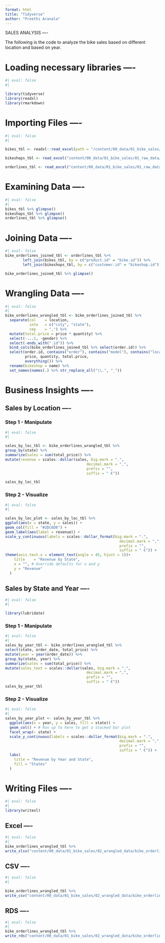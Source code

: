```yaml
---
format: html
title: "Tidyverse"
author: "Preethi Aranala"
---
```


SALES ANALYSIS ----

The following is the code to analyze the bike sales based on different location and based on year.

# Loading necessary libraries ----

```r
#| eval: false
#| 

library(tidyverse)
library(readxl)
library(rmarkdown)

```

# Importing Files ----

```r
#| eval: false
#| 

bikes_tbl <- readxl::read_excel(path = "/content/00_data/01_bike_sales/01_raw_data/bikes.xlsx")

bikeshops_tbl <- read_excel("content/00_data/01_bike_sales/01_raw_data/bikeshops.xlsx")

orderlines_tbl <- read_excel("content/00_data/01_bike_sales/01_raw_data/orderlines.xlsx")

```

# Examining Data ----

```r
#| eval: false
#| 
bikes_tbl %>% glimpse()
bikeshops_tbl %>% glimpse()
orderlines_tbl %>% glimpse()

```

# Joining Data ----

```r
#| eval: false
bike_orderlines_joined_tbl <- orderlines_tbl %>%
        left_join(bikes_tbl, by = c("product.id" = "bike.id")) %>%
        left_join(bikeshops_tbl, by = c("customer.id" = "bikeshop.id"))

bike_orderlines_joined_tbl %>% glimpse()

```

# Wrangling Data ----

```r
#| eval: false
#| 
bike_orderlines_wrangled_tbl <- bike_orderlines_joined_tbl %>%
  separate(col    = location,
           into   = c("city", "state"),
           sep    = ",") %>%
  mutate(total.price = price * quantity) %>%
  select(-...1, -gender) %>%
  select(-ends_with(".id")) %>%
  bind_cols(bike_orderlines_joined_tbl %>% select(order.id)) %>% 
  select(order.id, contains("order"), contains("model"), contains("location"),
         price, quantity, total.price,
         everything()) %>%
  rename(bikeshop = name) %>%
  set_names(names(.) %>% str_replace_all("\\.", "_"))

```

# Business Insights ----

## Sales by Location ----

### Step 1 - Manipulate

```r
#| eval: false
#| 

sales_by_loc_tbl <- bike_orderlines_wrangled_tbl %>%
group_by(state) %>% 
summarize(sales = sum(total_price)) %>%
mutate(revenue = scales::dollar(sales, big.mark = ".", 
                                     decimal.mark = ",", 
                                     prefix = "", 
                                     suffix = " €"))

sales_by_loc_tbl

```

### Step 2 - Visualize

```r
#| eval: false
#| 

sales_by_loc_plot <- sales_by_loc_tbl %>%
ggplot(aes(x = state, y = sales)) +
geom_col(fill = "#2DC6D6") + 
geom_label(aes(label = revenue)) + 
scale_y_continuous(labels = scales::dollar_format(big.mark = ".", 
                                                    decimal.mark = ",", 
                                                    prefix = "", 
                                                    suffix = " €")) +
theme(axis.text.x = element_text(angle = 45, hjust = 1))+                 labs(
    title    = "Revenue by State",
    x = "", # Override defaults for x and y
    y = "Revenue"
  )

```

## Sales by State and Year ----

```r
#| eval: false
#| 

library(lubridate)
```

### Step 1 - Manipulate

```r
#| eval: false
#| 
sales_by_year_tbl <- bike_orderlines_wrangled_tbl %>%
select(state, order_date, total_price) %>%
mutate(year = year(order_date)) %>%
group_by(state, year) %>% 
summarize(sales = sum(total_price)) %>%
mutate(sales_text = scales::dollar(sales, big.mark = ".", 
                                     decimal.mark = ",", 
                                     prefix = "", 
                                     suffix = " €"))
sales_by_year_tbl
```

### Step 2 - Visualize

```r
#| eval: false
#| 
sales_by_year_plot <- sales_by_year_tbl %>%
  ggplot(aes(x = year, y = sales, fill = state)) +
  geom_col() + # Run up to here to get a stacked bar plot
  facet_wrap(~ state) +
  scale_y_continuous(labels = scales::dollar_format(big.mark = ".", 
                                                    decimal.mark = ",", 
                                                    prefix = "", 
                                                    suffix = " €")) +
  labs(
    title = "Revenue by Year and State",
    fill = "States" 
  )
```

# Writing Files ----

```r
#| eval: false
#| 
library(writexl)
```

## Excel ----

```r
#| eval: false
#| 
bike_orderlines_wrangled_tbl %>% 
write_xlsx("content/00_data/01_bike_sales/02_wrangled_data/bike_orderlines.xlsx")
```

## CSV ----

```r
#| eval: false
#| 

bike_orderlines_wrangled_tbl %>% 
write_csv("content/00_data/01_bike_sales/02_wrangled_data/bike_orderlines.csv")
```

## RDS ----

```r
#| eval: false
#| 
bike_orderlines_wrangled_tbl %>% 
write_rds("content/00_data/01_bike_sales/02_wrangled_data/bike_orderlines.rds")
```

